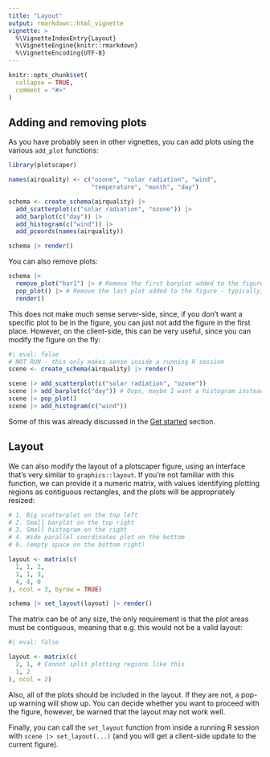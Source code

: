 ```yaml
---
title: "Layout"
output: rmarkdown::html_vignette
vignette: >
  %\VignetteIndexEntry{Layout}
  %\VignetteEngine{knitr::rmarkdown}
  %\VignetteEncoding{UTF-8}
---
```


```r
knitr::opts_chunk$set(
  collapse = TRUE,
  comment = "#>"
)
```

## Adding and removing plots

As you have probably seen in other vignettes, you can add plots using the various `add_plot` functions:

```r

library(plotscaper)

names(airquality) <- c("ozone", "solar radiation", "wind", 
                       "temperature", "month", "day")

schema <- create_schema(airquality) |>
  add_scatterplot(c("solar radiation", "ozone")) |>
  add_barplot(c("day")) |>
  add_histogram(c("wind")) |>
  add_pcoords(names(airquality))

schema |> render()

```

You can also remove plots:

```r
schema |> 
  remove_plot("bar1") |> # Remove the first barplot added to the figure
  pop_plot() |> # Remove the last plot added to the figure - typically, the bottom-right one
  render()
```

This does not make much sense server-side, since, if you don't want a specific plot to be in the figure, you can just not add the figure in the first place. However, on the client-side, this can be very useful, since you can modify the figure on the fly:

```r
#| eval: false
# NOT RUN - this only makes sense inside a running R session
scene <- create_schema(airquality) |> render()

scene |> add_scatterplot(c("solar radiation", "ozone"))
scene |> add_barplot(c("day")) # Oops, maybe I want a histogram instead
scene |> pop_plot()
scene |> add_histogram(c("wind")) 
```

Some of this was already discussed in the [Get started](plotscaper.html) section.

## Layout

We can also modify the layout of a plotscaper figure, using an interface that's very similar to `graphics::layout`. If you're not familiar with this function, we can provide it a numeric matrix, with values identifying plotting regions as contiguous rectangles, and the plots will be appropriately resized:

```r

# 1. Big scatterplot on the top left
# 2. Small barplot on the top right
# 3. Small histogram on the right
# 4. Wide parallel coordinates plot on the bottom
# 0. (empty space on the bottom right)

layout <- matrix(c(
  1, 1, 2,
  1, 1, 3,
  4, 4, 0
), ncol = 3, byrow = TRUE)

schema |> set_layout(layout) |> render()
```

The matrix can be of any size, the only requirement is that the plot areas must be contiguous, meaning that e.g. this would not be a valid layout:

```r
#| eval: false

layout <- matrix(c(
  2, 1, # Cannot split plotting regions like this
  1, 2
), ncol = 2) 
```

Also, all of the plots should be included in the layout. If they are not, a pop-up warning will show up. You can decide whether you want to proceed with the figure, however, be warned that the layout may not work well.

Finally, you can call the `set_layout` function from inside a running R session with `scene |> set_layout(...)` (and you will get a client-side update to the current figure).
